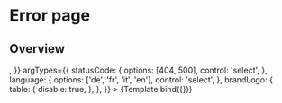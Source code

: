 

<Meta title="Patterns/Content/Error" component={ErrorPage} />


# Error page

## Overview

<Canvas>
  <Story
    name="Overview"
    args={{
      statusCode: 404,
      language: 'de',
      brandLogo: <AutoScout24Logo width="150px" height="34px" />,
    }}
    argTypes={{
      statusCode: {
        options: [404, 500],
        control: 'select',
      },
      language: {
        options: ['de', 'fr', 'it', 'en'],
        control: 'select',
      },
      brandLogo: {
        table: {
          disable: true,
        },
      },
    }}
  >
    {Template.bind({})}
  </Story>
</Canvas>
